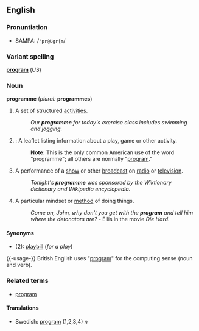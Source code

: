<!--

If you edit this page, please make corresponding edits to "program" to keep these two pages in synch.

-->
==English==

===Pronuntiation===
*SAMPA: /<tt>"pr@Ugr{m</tt>/

===Variant spelling===
'''[[program]]''' (''US'')

===Noun===
'''programme''' (''plural:'' '''programmes''')
#A set of structured [[activity|activities]]. 
#:''Our '''programme''' for today's exercise class includes swimming and jogging.''
#{{cattag2|US|UK}}: A leaflet listing information about a play, game or other activity.
#:'''Note:''' This is the only common American use of the word "programme"; all others are normally "[[program]]."
#A performance of a [[show]] or other [[broadcast]] on [[radio]] or [[television]].  
#:''Tonight's '''programme''' was sponsored by the Wiktionary dictionary and Wikipedia encyclopedia.''
#A particular mindset or [[method]] of doing things.
#:''Come on, John, why don't you get with the '''program''' and tell him where the detonators are?'' - Ellis in the movie ''Die Hard''.

====Synonyms====
*(2): [[playbill]] (''for a play'')

{{-usage-}}
British English uses "[[program]]" for the computing sense (noun and verb).

===Related terms===
*[[program]]

====Translations====
*Swedish: [[program#Swedish|program]] (1,2,3,4) ''n''